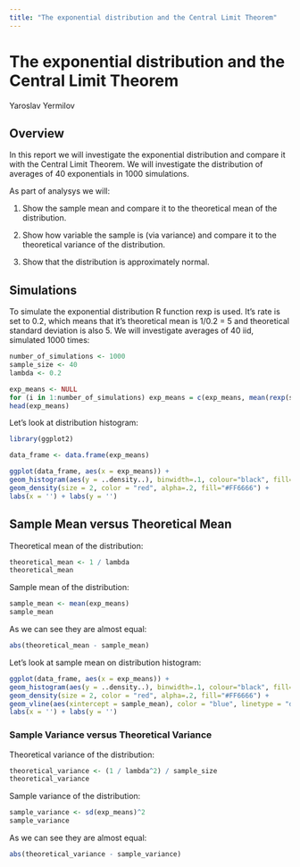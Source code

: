 ```yaml
---
title: "The exponential distribution and the Central Limit Theorem"
---
```


# The exponential distribution and the Central Limit Theorem
Yaroslav Yermilov

## Overview

In this report we will investigate the exponential distribution and compare it with the Central Limit Theorem. We will investigate the distribution of averages of 40 exponentials in 1000 simulations.

As part of analysys we will:

1. Show the sample mean and compare it to the theoretical mean of the distribution.

1. Show how variable the sample is (via variance) and compare it to the theoretical variance of the distribution.

1. Show that the distribution is approximately normal.


## Simulations

To simulate the exponential distribution R function rexp is used. It's rate is set to 0.2, which means that it's theoretical mean is 1/0.2 = 5 and theoretical standard deviation is also 5. 
We will investigate averages of 40 iid, simulated 1000 times:

```r
number_of_simulations <- 1000
sample_size <- 40
lambda <- 0.2

exp_means <- NULL
for (i in 1:number_of_simulations) exp_means = c(exp_means, mean(rexp(sample_size, rate = lambda)))
head(exp_means)
```

Let's look at distribution histogram:

```r
library(ggplot2)

data_frame <- data.frame(exp_means)

ggplot(data_frame, aes(x = exp_means)) + 
geom_histogram(aes(y = ..density..), binwidth=.1, colour="black", fill="white") + 
geom_density(size = 2, color = "red", alpha=.2, fill="#FF6666") + 
labs(x = '') + labs(y = '')
```

## Sample Mean versus Theoretical Mean

Theoretical mean of the distribution:

```r
theoretical_mean <- 1 / lambda
theoretical_mean
```

Sample mean of the distribution:
```r
sample_mean <- mean(exp_means)
sample_mean
```

As we can see they are almost equal:
```r
abs(theoretical_mean - sample_mean)
```

Let's look at sample mean on distribution histogram:

```r
ggplot(data_frame, aes(x = exp_means)) + 
geom_histogram(aes(y = ..density..), binwidth=.1, colour="black", fill="white") + 
geom_density(size = 2, color = "red", alpha=.2, fill="#FF6666") + 
geom_vline(aes(xintercept = sample_mean), color = "blue", linetype = "dashed", size = 1) +
labs(x = '') + labs(y = '')
```

### Sample Variance versus Theoretical Variance

Theoretical variance of the distribution:
```r
theoretical_variance <- (1 / lambda^2) / sample_size
theoretical_variance
```

Sample variance of the distribution:
```r
sample_variance <- sd(exp_means)^2
sample_variance
```

As we can see they are almost equal:
```r
abs(theoretical_variance - sample_variance)
```